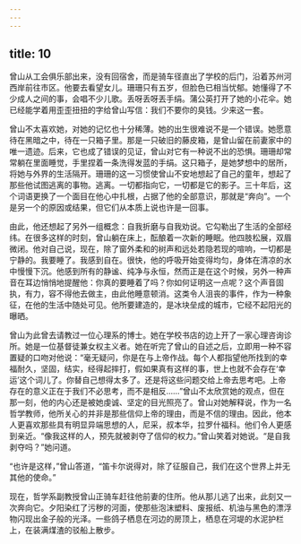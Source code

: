 ```yaml
---
---
---
```

title: 10
---



曾山从工会俱乐部出来，没有回宿舍，而是骑车径直出了学校的后门，沿着苏州河西岸前往市区。他要去看望女儿。珊珊只有五岁，但脸色已相当忧郁。她懂得了不少成人之间的事，会唱不少儿歌。丢呀丢呀丟手绢。蒲公英打开了她的小花伞。她已经能学着用歪歪扭扭的字给曾山写信：我们不要你的臭钱。少来这一套。

曾山不太喜欢她，对她的记忆也十分稀薄。她的出生很难说不是一个错误。她愿意待在黑暗之中，待在一只箱子里。那是一只破旧的藤皮箱，是曾山留在前妻家中的唯一遗迹。后来，它也成了错误的见证，曾山对它有一种说不出的恐惧。珊珊却常常躺在里面睡觉，手里捏着一条洗得发蓝的手绢。这只箱子，是她梦想中的居所，将她与外界的生活隔开。珊珊的这一习惯使曾山不安地想起了自己的童年，想起了那些他试图逃离的事物。逃离。一切都指向它，一切都是它的影子。三十年后，这个词语更换了一个面目在他心中扎根，占据了他的全部意识，那就是“奔向”。一个是另一个的原因或结果，但它们从本质上说也许是一回事。

由此，他还想起了另外一组概念：自我折磨与自我劝说。它勾勒出了生活的全部经纬。在很多这样的时刻，曾山躺在床上，酝酿着一次新的睡眠。他四肢松展，双眉微闭。他对自己说，现在，除了窗外柔和的树声和远处若隐若现的喧响，一切都是宁静的。我要睡了。我感到自在。很快，他的呼吸开始变得均匀，身体在清凉的水中慢慢下沉。他感到所有的静谧、纯净与永恒，然而正是在这个时候，另外一种声音在耳边悄悄地提醒他：你真的要睡着了吗？你如何证明这一点呢？这个声音固执，有力，容不得他去做主，由此他睡意顿消。这类令人沮丧的事件，作为一种象征，在他的生活中随处可见。他所要建造的，是冰块垒成的城市，它经不起阳光的曝晒。

曾山为此曾去请教过一位心理系的博士。她在学校书店的边上开了一家心理咨询诊所。她是一位基督徒兼女权主义者。她在听完了曾山的自述之后，立即用一种不容置疑的口吻对他说：“毫无疑问，你是在与上帝作战。每个人都指望他所找到的幸福耐久，坚固，结实，经得起摔打，假如果真有这样的事，世上也就不会存在‘幸运’这个词儿了。你替自己想得太多了。还是将这些问题交给上帝去思考吧。上帝存在的意义正在于我们不必思考，而不是相反……”曾山不太欣赏她的观点，但在那一刻，他的内心还是被她虔诚、坚定的目光照亮了。曾山对她解释说，作为一名哲学教师，他所关心的并非是那些信仰上帝的理由，而是不信的理由。因此，他本人更喜欢那些具有明显异端思想的人，尼采，叔本华，拉罗什福科。他们令人更感到亲近。“像我这样的人，预先就被剥夺了信仰的权力。”曾山笑着对她说。“是自我剥夺吗？”她问道。

“也许是这样，”曾山答道，“笛卡尔说得对，除了征服自己，我们在这个世界上并无其他的使命。”

现在，哲学系副教授曾山正骑车赶往他前妻的住所。他从那儿逃了出来，此刻又一次奔向它。夕阳染红了污秽的河面，使那些泡沫塑料、废报纸、机油与黑色的漂浮物闪现出金子般的光泽。一些鸽子栖息在河边的房顶上，栖息在河堤的水泥护栏上，在装满煤渣的驳船上散步。
